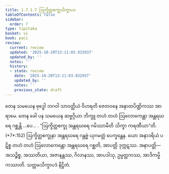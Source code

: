```yaml
---
title: 1.7.1.7 ဩက္ခိတ္တစက္ခုသိက္ခာပဒ
tableOfContents: false
sidebar:
  order: 7
type: tipitaka
basket: vi
book: paci
review:
  current: review
  updated: '2025-10-20T13:11:03.932937'
  updated_by: ''
  notes: ''
  history:
  - state: review
    date: '2025-10-20T13:11:03.932937'
    updated_by: ''
    notes: ''
    previous_state: draft
---
```



<DynamicBreadcrumb />


<ReviewStatus review={frontmatter.review} showDetails={true} />

<HypothesisAnnotation frontmatter={frontmatter} />

<Division number="582" book="paci" e="ch" v="2" p="241">

<Paragraph number="1715" book="paci">
တေန သမယေန ဗုဒ္ဓေါ ဘဂဝါ သာဝတ္ထိယံ ဝိဟရတိ ဇေတဝနေ အနာထပိဏ္ဍိကဿ အာရာမေ. တေန ခေါ ပန သမယေန ဆဗ္ဗဂ္ဂိယာ ဘိက္ခူ တဟံ တဟံ ဩလောကေန္တာ အန္တရဃရေ ဂစ္ဆန္တိ …ပေ… .
</Paragraph>

<Paragraph number="1716" book="paci">
<Emphasis>“ဩက္ခိတ္တစက္ခု အန္တရဃရေ ဂမိဿာမီတိ သိက္ခာ ကရဏီယာ”</Emphasis>တိ. (*7*:<Emphasis>152</Emphasis>)
</Paragraph>

<Paragraph number="1717" book="paci">
ဩက္ခိတ္တစက္ခုနာ အန္တရဃရေ ဂန္တဗ္ဗံ ယုဂမတ္တံ ပေက္ခန္တေန. ယော အနာဒရိယံ ပဋိစ္စ တဟံ တဟံ ဩလောကေန္တော အန္တရဃရေ ဂစ္ဆတိ, အာပတ္တိ ဒုက္ကဋဿ.
</Paragraph>

<Paragraph number="1718" book="paci">
အနာပတ္တိ—  အသဉ္စိစ္စ, အဿတိယာ, အဇာနန္တဿ, ဂိလာနဿ, အာပဒါသု, ဥမ္မတ္တကဿ, အာဒိကမ္မိကဿာတိ.

</Paragraph>
</Division>

<Paragraph number="1719" type="center" book="paci">
သတ္တမသိက္ခာပဒံ နိဋ္ဌိတံ.
</Paragraph>